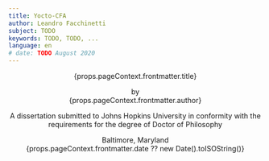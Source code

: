 ```yaml
---
title: Yocto-CFA
author: Leandro Facchinetti
subject: TODO
keywords: TODO, TODO, ...
language: en
# date: TODO August 2020
---
```


<header>
<div class="title-page">
<p class="title">{props.pageContext.frontmatter.title}</p>
<p class="author">by<br />{props.pageContext.frontmatter.author}</p>
<p class="statement">A dissertation submitted to Johns Hopkins University in conformity with the requirements for the degree of Doctor of Philosophy</p>
<p class="publishing-location">Baltimore, Maryland<br />{props.pageContext.frontmatter.date ?? new Date().toISOString()}</p>
</div>

<!-- TODO:
# Abstract

<p>{props.pageContext.frontmatter.subject}</p>

- **Primary Reader and Advisor:** Dr. Scott Fraser Smith.
- **Readers:** Dr. Zachary Eli Palmer and Dr. Matthew Daniel Green. -->

</header>

<main></main>

<footer></footer>
